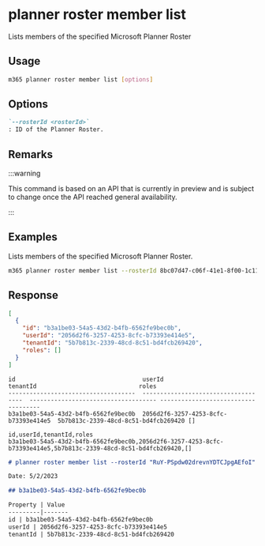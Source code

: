 
# planner roster member list

Lists members of the specified Microsoft Planner Roster

## Usage

```sh
m365 planner roster member list [options]
```

## Options

```md definition-list
`--rosterId <rosterId>`
: ID of the Planner Roster.
```

<Global />

## Remarks

:::warning

This command is based on an API that is currently in preview and is subject to change once the API reached general availability.

:::

## Examples

Lists members of the specified Microsoft Planner Roster.

```sh
m365 planner roster member list --rosterId 8bc07d47-c06f-41e1-8f00-1c113c8f6067
```

## Response

<Tabs>
  <TabItem value="JSON">

  ```json
  [
    {
      "id": "b3a1be03-54a5-43d2-b4fb-6562fe9bec0b",
      "userId": "2056d2f6-3257-4253-8cfc-b73393e414e5",
      "tenantId": "5b7b813c-2339-48cd-8c51-bd4fcb269420",
      "roles": []
    }
  ]
  ```

  </TabItem>
  <TabItem value="Text">

  ```text
  id                                    userId                                tenantId                             roles
  ------------------------------------  ------------------------------------  ------------------------------------ ------------------------------------
  b3a1be03-54a5-43d2-b4fb-6562fe9bec0b  2056d2f6-3257-4253-8cfc-b73393e414e5  5b7b813c-2339-48cd-8c51-bd4fcb269420 []
  ```

  </TabItem>
  <TabItem value="CSV">

  ```csv
  id,userId,tenantId,roles
  b3a1be03-54a5-43d2-b4fb-6562fe9bec0b,2056d2f6-3257-4253-8cfc-b73393e414e5,5b7b813c-2339-48cd-8c51-bd4fcb269420,[]
  ```

  </TabItem>
  <TabItem value="Markdown">

  ```md
  # planner roster member list --rosterId "RuY-PSpdw02drevnYDTCJpgAEfoI"

  Date: 5/2/2023

  ## b3a1be03-54a5-43d2-b4fb-6562fe9bec0b

  Property | Value
  ---------|-------
  id | b3a1be03-54a5-43d2-b4fb-6562fe9bec0b
  userId | 2056d2f6-3257-4253-8cfc-b73393e414e5
  tenantId | 5b7b813c-2339-48cd-8c51-bd4fcb269420
  ```

  </TabItem>
</Tabs>
